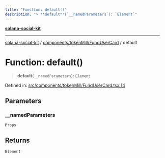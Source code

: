 ```yaml
---
title: "Function: default()"
description: "> **default**(`__namedParameters`): `Element`"
---
```


[**solana-social-kit**](../../../../README.mdx)

***

[solana-social-kit](../../../../README.mdx) / [components/tokenMill/FundUserCard](../README.mdx) / default

# Function: default()

> **default**(`__namedParameters`): `Element`

Defined in: [src/components/tokenMill/FundUserCard.tsx:14](https://github.com/SendArcade/solana-social-starter/blob/bd4b3556b8f469c27ebb06f4df65b3a36b43ba3b/src/components/tokenMill/FundUserCard.tsx#L14)

## Parameters

### \_\_namedParameters

`Props`

## Returns

`Element`
